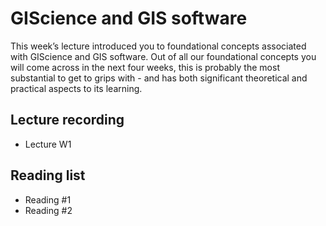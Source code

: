 # GIScience and GIS software

This week’s lecture introduced you to foundational concepts associated with GIScience and GIS software. Out of all our foundational concepts you will come across in the next four weeks, this is probably the most substantial to get to grips with - and has both significant theoretical and practical aspects to its learning.

## Lecture recording {#recording-w02}
- Lecture W1

## Reading list {#reading-w02}
- Reading #1
- Reading #2
